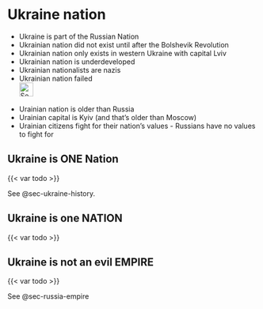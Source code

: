 # Ukraine nation {#sec-ukraine-nation}

::: {.callout-caution title="Myth"}
- Ukraine is part of the Russian Nation
- Ukrainian nation did not exist until after the Bolshevik Revolution
- Ukrainian nation only exists in western Ukraine with capital Lviv
- Ukrainian nation is underdeveloped
- Ukrainian nationalists are nazis
- Ukrainian nation failed
[<br>![Search for topic in EUvsDisinfo](../all_common_img/EUvsDisinfo_400x240.jpg){height=2em}](https://euvsdisinfo.eu/disinformation-cases/?text=ukraine%20nation&sort=relevance)
:::

::: {.callout-tip title="Truth"}
- Urainian nation is older than Russia
- Urainian capital is Kyiv (and that's older than Moscow)
- Urainian citizens fight for their nation's values - Russians have no values to fight for
:::


## Ukraine is ONE Nation

{{< var todo >}}

See @sec-ukraine-history.

## Ukraine is one NATION

{{< var todo >}}

## Ukraine is not an evil EMPIRE

{{< var todo >}}

See @sec-russia-empire

